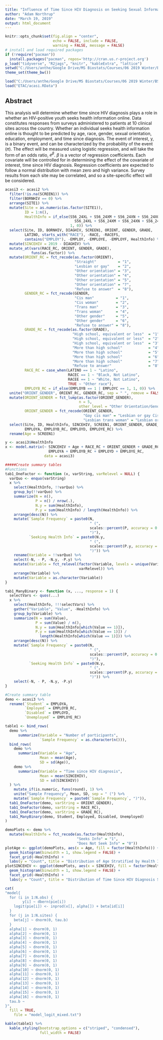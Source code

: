 ```yaml
---
title: "Influence of Time Since HIV Diagnosis on Seeking Sexual Information Online"
author: "Adam Northrup"
date: "March 19, 2019"
output: html_document
---
```


```r
knitr::opts_chunk$set(fig.align = "center",
                      echo = FALSE, include = FALSE, 
                      warning = FALSE, message = FALSE)
# install and load required packages
if (!require("pacman")) 
  install.packages("pacman", repos='http://cran.us.r-project.org')
p_load("tidyverse", "R2jags", "knitr", "kableExtra", "lattice")
setwd("C:/Users/anthe/Google Drive/MS Biostats/Courses/06 2019 Winter/BS 234/Bayes_FinalDAP")
theme_set(theme_bw())

load("C:/Users/anthe/Google Drive/MS Biostats/Courses/06 2019 Winter/BS 234/Labs/AddBurnin.RData")
load("ETAC/acasi.RData")
```

## Abstract  
This analysis will determine whether time since HIV diagnosis plays a role in whether an HIV-positive youth seeks health information online. Data constitutes responses from surveys administered to patients at 10 clinical sites across the country. Whether an individual seeks health information online is thought to be predicted by age, race, gender, sexual orientation, education, employment, and time since diagnosis. The event of interest, y, is a binary event, and can be characterized by the probability of the event ($\pi$). The effect will be measured using logistic regression, and will take the form of an odds ratio, $e^{\beta}$. $\beta$ is a vector of regression coefficients. Each covariate will be controlled for in determining the effect of the covariate of interest, time since HIV diagnosis. Regression coefficients are expected to follow a normal distribution with mean zero and high variance. Survey results from each site may be correlated, and so a site-specific effect will be considered.  

```r
acasi3 <- acasi2 %>%
  filter(!is.na(SCREEN1)) %>%
  filter(BORNHIV == 0) %>%
  arrange(SITE1) %>%
  mutate(Site = as.numeric(as.factor(SITE1)),
         ID = 1:n(),
         HealthInfo = if_else(S56_24XL + S56_24XM + S56_24XN + S56_24XO > 0 &
                                S56_24XL + S56_24XM + S56_24XN + S56_24XO < 8,
                              1, 0)) %>%
  select(Site, ID, BORNHIV, DIAGHIV, SCREEN1, ORIENT, GENDER, GRADE, 
         LATINO, starts_with("RACE"), -RACE, -RACEFS,
         contains("EMPLOY"), -EMPLOY, -EMPLOYE, -EMPLOYF, HealthInfo) %>%
  mutate(SINCEHIV = 2019 - DIAGHIV) %>%
  mutate_at(vars(RACE_RC, ORIENT, GENDER, GRADE),
            funs(as.factor)) %>%
  mutate(ORIENT_RC = fct_recode(as.factor(ORIENT),
                                "Straight"          = "1", 
                                "Lesbian or gay"    = "2", 
                                "Other orientation" = "3",
                                "Other orientation" = "4", 
                                "Other orientation" = "5", 
                                "Other orientation" = "7",
                                "Refuse to answer"  = "8"),
         GENDER_RC = fct_recode(GENDER,
                                "Cis man"          = "1", 
                                "Cis woman"        = "2",
                                "Trans man"        = "3", 
                                "Trans woman"      = "4",
                                "Other gender"     = "5", 
                                "Other gender"     = "6",
                                "Refuse to answer" = "8"),
         GRADE_RC = fct_recode(as.factor(GRADE),
                               "High school, equivalent or less"  = "1", 
                               "High school, equivalent or less"  = "2", 
                               "High school, equivalent or less"  = "3", 
                               "More than high school"            = "4", 
                               "More than high school"            = "5", 
                               "More than high school"            = "6",
                               "More than high school"            = "7", 
                               "Refuse to answer"                 = "8"),
         RACE_RC = case_when(LATINO == 1 ~ "Latino",
                             RACEC == 1 ~ "Black, Not Latino",
                             RACEE == 1 ~ "White, Not Latino",
                             TRUE ~ "Other race"),
         EMPLOYB_RC = if_else(EMPLOYB == 1 | EMPLOYC == 1, 1, 0)) %>%
  unite("ORIENT_GENDER", ORIENT_RC, GENDER_RC, sep = " ", remove = FALSE) %>%
  mutate(ORIENT_GENDER = fct_lump(as.factor(ORIENT_GENDER),
                                  n = 5,
                                  other_level = "Other Orientation/Gender"),
         ORIENT_GENDER = fct_recode(ORIENT_GENDER,
                                    "Gay cis man" = "Lesbian or gay Cis man",
                                    "Lesbian trans woman" = "Lesbian or gay Trans woman")) %>%
  select(Site, ID, HealthInfo, SINCEHIV, SCREEN1, ORIENT_GENDER, GRADE_RC, RACE_RC,
         EMPLOYA, EMPLOYB_RC, EMPLOYD, EMPLOYE_RC) %>%
  rename(Age = SCREEN1)

y <- acasi3$HealthInfo
x <- model.matrix(~ SINCEHIV + Age + RACE_RC + ORIENT_GENDER + GRADE_RC + 
                    EMPLOYA + EMPLOYB_RC + EMPLOYD + EMPLOYE_RC, 
                  data = acasi3)
```

```r
#####Create summary tables
#Functions
tab1_OneFactor <- function (x, varString, varRelevel = NULL) {
  varQuo <- enquo(varString)
  x %>%
    select(HealthInfo, !!varQuo) %>%
    group_by(!!varQuo) %>%
    summarize(N = n(),
              P = n() / nrow(.),
              N.y = sum(HealthInfo),
              P.y = sum(HealthInfo) / length(HealthInfo)) %>%
    arrange(desc(N)) %>%
    mutate(`Sample Frequency` = paste0(N, 
                                       " (", 
                                       scales::percent(P, accuracy = 0.1),
                                       ")"),
           `Seeking Health Info` = paste0(N.y, 
                                       " (", 
                                       scales::percent(P.y, accuracy = 0.1),
                                       ")")) %>%
    rename(Variable = !!varQuo) %>%
    select(-N, - P, -N.y, -P.y) %>%
    mutate(Variable = fct_relevel(factor(Variable, levels = unique(Variable)), 
                                  varRelevel)) %>%
    arrange(Variable) %>%
    mutate(Variable = as.character(Variable))
}

tab1_ManyBinary <- function (x, ..., response = 1) {
  selectVars <- quos(...)
  x %>%
    select(HealthInfo, !!!selectVars) %>%
    gather("Variable", "Value", -HealthInfo) %>%
    group_by(Variable) %>%
    summarize(N = sum(Value),
              P = sum(Value) / n(),
              N.y = sum(HealthInfo[which(Value == 1)]),
              P.y = sum(HealthInfo[which(Value == 1)]) / 
                length(HealthInfo[which(Value == 1)])) %>%
    arrange(desc(N)) %>%
    mutate(`Sample Frequency` = paste0(N, 
                                       " (", 
                                       scales::percent(P, accuracy = 0.1),
                                       ")"),
           `Seeking Health Info` = paste0(N.y, 
                                       " (", 
                                       scales::percent(P.y, accuracy = 0.1),
                                       ")")) %>%
    select(-N, - P, -N.y, -P.y)
}

#Create summary table
demo <- acasi3 %>%
  rename(`Student` = EMPLOYA,
         `Employed` = EMPLOYB_RC,
         `Disabled` = EMPLOYD,
         `Unemployed` = EMPLOYE_RC)

table1 <- bind_rows(
  demo %>%
      summarize(Variable = "Number of participants",
                `Sample Frequency` = as.character(n())),
  bind_rows(
    demo %>%
      summarize(Variable = "Age",
                Mean = mean(Age),
                SD = sd(Age)),
    demo %>%
      summarize(Variable = "Time since HIV diagnosis",
                Mean = mean(SINCEHIV),
                SD = sd(SINCEHIV))
  ) %>%
    mutate_if(is.numeric, funs(round), 1) %>%
    unite("Sample Frequency", Mean, SD, sep = " (") %>%
    mutate(`Sample Frequency` = paste0(`Sample Frequency`, ")")),
  tab1_OneFactor(demo, varString = ORIENT_GENDER),
  tab1_OneFactor(demo, varString = RACE_RC),
  tab1_OneFactor(demo, varString = GRADE_RC),
  tab1_ManyBinary(demo, Student, Employed, Disabled, Unemployed)
)

demoPlots <- demo %>%
  mutate(HealthInfo = fct_recode(as.factor(HealthInfo),
                                 "Seeks Info" = "1",
                                 "Does Not Seek Info" = "0"))
plotAge <- ggplot(demoPlots, aes(x = Age, fill = factor(HealthInfo))) +
  geom_histogram(binwidth = 1, show.legend = FALSE) +
  facet_grid(~HealthInfo) +
  labs(y = "Count", title = "Distribution of Age Stratified by Health Information Seeking")
plotSINCEHIV <- ggplot(demoPlots, aes(x = SINCEHIV, fill = factor(HealthInfo))) +
  geom_histogram(binwidth = 1, show.legend = FALSE) +
  facet_grid(~HealthInfo) +
  labs(y = "Count", title = "Distribution of Time Since HIV Diagnosis Stratified by Health Information Seeking")
```

```r
cat(
"model{
  for (i in 1:N.obs) {
		y[i] ~ dbern(pie[i])
    logit(pie[i]) <- inprod(x[], alpha[]) + beta[id[i]]
  }
  for (j in 1:N.sites) {
    beta[j] ~ dnorm(0, tau.b)
  }
  alpha[1] ~ dnorm(0, 1)
  alpha[2] ~ dnorm(0, 1)
  alpha[3] ~ dnorm(0, 1)
  alpha[4] ~ dnorm(0, 1)
  alpha[5] ~ dnorm(0, 1)
  alpha[6] ~ dnorm(0, 1)
  alpha[7] ~ dnorm(0, 1)
  alpha[8] ~ dnorm(0, 1)
  alpha[9] ~ dnorm(0, 1)
  alpha[10] ~ dnorm(0, 1)
  alpha[11] ~ dnorm(0, 1)
  alpha[12] ~ dnorm(0, 1)
  alpha[13] ~ dnorm(0, 1)
  alpha[14] ~ dnorm(0, 1)
  alpha[15] ~ dnorm(0, 1)
  alpha[16] ~ dnorm(0, 1)
  tau.b ~ 
}",
  fill = TRUE,
	file = "model_logit_mixed.txt")

```


```r
kable(table1) %>%
  kable_styling(bootstrap_options = c("striped", "condensed"),
                full_width = FALSE)
```


